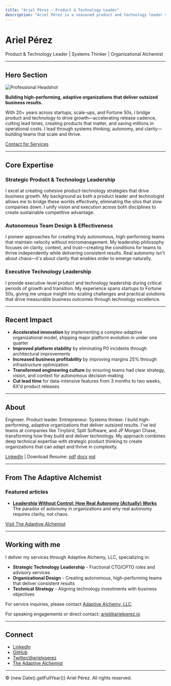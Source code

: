 ```yaml
---
title: "Ariel Pérez – Product & Technology Leader"
description: "Ariel Pérez is a seasoned product and technology leader specializing in autonomous teams, strategic leadership, and organizational transformation."
---
```


# Ariel Pérez

Product & Technology Leader | Systems Thinker | Organizational Alchemist

---

## Hero Section

![Professional Headshot](/professional_profile.jpg)

**Building high-performing, adaptive organizations that deliver outsized business results.**

With 20+ years across startups, scale-ups, and Fortune 50s, I bridge product and technology to drive growth—accelerating release cadence, cutting lead times, creating products that matter, and saving millions in operational costs. I lead through systems thinking, autonomy, and clarity—building teams that scale and thrive.

[Contact for Services](mailto:inquiries@adaptivealchemy.com)

---

## Core Expertise

### Strategic Product & Technology Leadership

I excel at creating cohesive product-technology strategies that drive business growth. My background as both a product leader and technologist allows me to bridge these worlds effectively, eliminating the silos that slow companies down. I unify vision and execution across both disciplines to create sustainable competitive advantage.

### Autonomous Team Design & Effectiveness

I pioneer approaches for creating truly autonomous, high-performing teams that maintain velocity without micromanagement. My leadership philosophy focuses on clarity, context, and trust—creating the conditions for teams to thrive independently while delivering consistent results. Real autonomy isn't about chaos—it's about clarity that enables order to emerge naturally.

### Executive Technology Leadership

I provide executive-level product and technology leadership during critical periods of growth and transition. My experience spans startups to Fortune 50s, giving me unique insight into scaling challenges and practical solutions that drive measurable business outcomes through technology excellence.

---

## Recent Impact

- **Accelerated innovation** by implementing a complex-adaptive organizational model, shipping major platform evolution in under one quarter
- **Improved platform stability** by eliminating P0 incidents through architectural improvements
- **Increased business profitability** by improving margins 25% through infrastructure optimization
- **Transformed engineering culture** by ensuring teams had clear strategy, vision, and context for autonomous decision-making
- **Cut lead time** for data-intensive features from 3 months to two weeks, 6X'd product releases

---

## About

Engineer. Product leader. Entrepreneur. Systems thinker. I build high-performing, adaptive organizations that deliver outsized results. I've led teams at companies like Tinybird, Split Software, and JP Morgan Chase, transforming how they build and deliver technology. My approach combines deep technical expertise with strategic product thinking to create organizations that can adapt and thrive in complexity.

[LinkedIn](https://www.linkedin.com/in/arielxperez/) | Download Resume: [pdf](/Ariel_Perez_Resume_2025.pdf) [docx](/Ariel_Perez_Resume_2025.docx) [md](/Ariel_Perez_Resume_2025.md)

---

## From The Adaptive Alchemist

### Featured articles

- **[Leadership Without Control: How Real Autonomy (Actually) Works](https://www.adaptivealchemist.com/leadership-without-control-part-1)**  
  The paradox of autonomy in organizations and why real autonomy requires clarity, not chaos.

[Visit The Adaptive Alchemist](https://www.adaptivealchemist.com)

---

## Working with me

I deliver my services through Adaptive Alchemy, LLC, specializing in:

- **Strategic Technology Leadership** - Fractional CTO/CPTO roles and advisory services
- **Organizational Design** - Creating autonomous, high-performing teams that deliver consistent results
- **Technical Strategy** - Aligning technology investments with business objectives

For service inquiries, please contact [Adaptive Alchemy, LLC](mailto:inquiries@adaptivealchemy.com).

For speaking engagements or direct contact: [ariel@arielperez.io](mailto:ariel@arielperez.io)

---

## Connect

- [LinkedIn](https://www.linkedin.com/in/arielxperez/)
- [GitHub](https://github.com/arielperez82)
- [Twitter/@arielxperez](https://twitter.com/arielxperez)
- [The Adaptive Alchemist](https://www.adaptivealchemist.com)

---

© {new Date().getFullYear()} Ariel Pérez. All rights reserved.